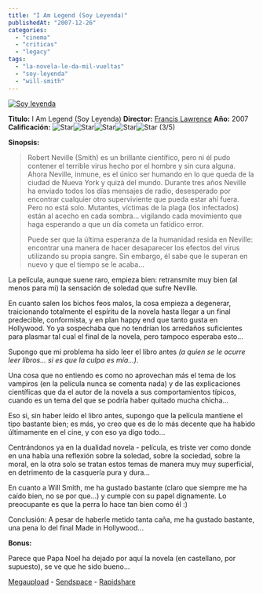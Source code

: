 ```yaml
---
title: "I Am Legend (Soy Leyenda)"
publishedAt: "2007-12-26"
categories: 
  - "cinema"
  - "criticas"
  - "legacy"
tags: 
  - "la-novela-le-da-mil-vueltas"
  - "soy-leyenda"
  - "will-smith"
---
```


[![Soy leyenda](http://upload.wikimedia.org/wikipedia/en/thumb/d/df/I_am_legend_teaser.jpg/200px-I_am_legend_teaser.jpg "Soy leyenda")](http://www.imdb.com/title/tt0480249/)

**Titulo:** I Am Legend (Soy Leyenda) **Director:** [Francis Lawrence](http://imdb.com/name/nm1349376/) **Año:** 2007 **Calificación:** ![Star](http://rick.jinlabs.com/i/pageStarred.png)![Star](http://rick.jinlabs.com/i/pageStarred.png)![Star](http://rick.jinlabs.com/i/pageStarred.png)![Star](http://rick.jinlabs.com/i/starPage.png)![Star](http://rick.jinlabs.com/i/starPage.png) (3/5)

**Sinopsis:**

> Robert Neville (Smith) es un brillante científico, pero ni él pudo contener el terrible virus hecho por el hombre y sin cura alguna. Ahora Neville, inmune, es el único ser humando en lo que queda de la ciudad de Nueva York y quizá del mundo. Durante tres años Neville ha enviado todos los días mensajes de radio, desesperado por encontrar cualquier otro superviviente que pueda estar ahí fuera. Pero no está solo. Mutantes, víctimas de la plaga (los infectados) están al acecho en cada sombra... vigilando cada movimiento que haga esperando a que un día cometa un fatídico error.
> 
> Puede ser que la última esperanza de la humanidad resida en Neville: encontrar una manera de hacer desaparecer los efectos del virus utilizando su propia sangre. Sin embargo, él sabe que le superan en nuevo y que el tiempo se le acaba...

La película, aunque suene raro, empieza bien: retransmite muy bien (al menos para mi) la sensación de soledad que sufre Neville.

En cuanto salen los bichos feos malos, la cosa empieza a degenerar, traicionando totalmente el espíritu de la novela hasta llegar a un final predecible, conformista, y en plan happy end que tanto gusta en Hollywood. Yo ya sospechaba que no tendrían los arredaños suficientes para plasmar tal cual el final de la novela, pero tampoco esperaba esto...

Supongo que mi problema ha sido leer el libro antes _(a quien se le ocurre leer libros... si es que la culpa es mía...)_.

Una cosa que no entiendo es como no aprovechan más el tema de los vampiros (en la película nunca se comenta nada) y de las explicaciones científicas que da el autor de la novela a sus comportamientos típicos, cuando es un tema del que se podría haber quitado mucha chicha...

Eso si, sin haber leído el libro antes, supongo que la película mantiene el tipo bastante bien; es más, yo creo que es de lo más decente que ha habido últimamente en el cine, y con eso ya digo todo...

Centrándonos ya en la dualidad novela - película, es triste ver como donde en una había una reflexión sobre la soledad, sobre la sociedad, sobre la moral, en la otra solo se tratan estos temas de manera muy muy superficial, en detrimento de la casquería pura y dura...

En cuanto a Will Smith, me ha gustado bastante (claro que siempre me ha caído bien, no se por que...) y cumple con su papel dignamente. Lo preocupante es que la perra lo hace tan bien como él :)

Conclusión: A pesar de haberle metido tanta caña, me ha gustado bastante, una pena lo del final Made in Hollywood...

**Bonus:**

Parece que Papa Noel ha dejado por aquí la novela (en castellano, por supuesto), se ve que he sido bueno...

[Megaupload](http://www.megaupload.com/es/?d=ZHPSHYEP) - [Sendspace](http://www.sendspace.com/file/iiwbt2) - [Rapidshare](http://rapidshare.com/files/79129761/soy-leyenda.pdf.html)
